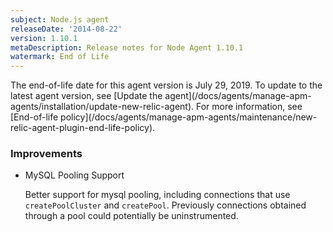 ```yaml
---
subject: Node.js agent
releaseDate: '2014-08-22'
version: 1.10.1
metaDescription: Release notes for Node Agent 1.10.1
watermark: End of Life
---
```


<Callout variant="important">
  The end-of-life date for this agent version is July 29, 2019. To update to the latest agent version, see [Update the agent](/docs/agents/manage-apm-agents/installation/update-new-relic-agent). For more information, see [End-of-life policy](/docs/agents/manage-apm-agents/maintenance/new-relic-agent-plugin-end-life-policy).
</Callout>

### Improvements

* MySQL Pooling Support

  Better support for mysql pooling, including connections that use `createPoolCluster` and `createPool`. Previously connections obtained through a pool could potentially be uninstrumented.
